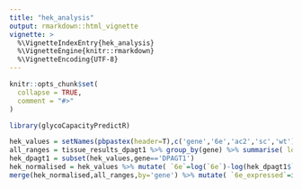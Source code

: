 ```yaml
---
title: "hek_analysis"
output: rmarkdown::html_vignette
vignette: >
  %\VignetteIndexEntry{hek_analysis}
  %\VignetteEngine{knitr::rmarkdown}
  %\VignetteEncoding{UTF-8}
---
```


```r
knitr::opts_chunk$set(
  collapse = TRUE,
  comment = "#>"
)
```

```r
library(glycoCapacityPredictR)
```

```r
hek_values = setNames(pbpastex(header=T),c('gene','6e','ac2','sc','wt'))
all_ranges = tissue_results_dpagt1 %>% group_by(gene) %>% summarise( lower=quantile(rel_diff,0.25),upper=quantile(rel_diff,0.75) )
hek_dpagt1 = subset(hek_values,gene=='DPAGT1')
hek_normalised = hek_values %>% mutate( `6e`=log(`6e`)-log(hek_dpagt1$`6e`), ac2=log(ac2)-log(hek_dpagt1$ac2), sc=log(sc)-log(hek_dpagt1$sc), wt=log(wt)-log(hek_dpagt1$wt) )
merge(hek_normalised,all_ranges,by='gene') %>% mutate( `6e_expressed`=ifelse(`6e` > lower,1,0),`ac2_expressed`=ifelse(`ac2` > lower,1,0),`sc_expressed`=ifelse(`sc` > lower,1,0),`wt_expressed`=ifelse(`wt` > lower,1,0) ) %>% writexl::write_xlsx(path='hek_expression.xlsx')
```
